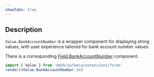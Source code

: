 ```yaml
---
showTabs: true
---
```


## Description

`Value.BankAccountNumber` is a wrapper component for displaying string values, with user experience tailored for bank account number values.

There is a corresponding [Field.BankAccountNumber](/uilib/extensions/forms/feature-fields/BankAccountNumber) component.

```jsx
import { Value } from '@dnb/eufemia/extensions/forms'
render(<Value.BankAccountNumber />)
```
